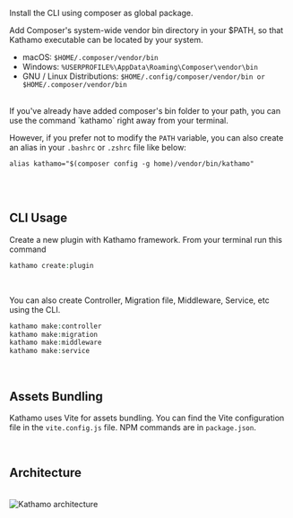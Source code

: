 
Install the CLI using composer as global package.

Add Composer's system-wide vendor bin directory in your $PATH, so that Kathamo executable can be located by your system.

* macOS: `$HOME/.composer/vendor/bin`
* Windows: `%USERPROFILE%\AppData\Roaming\Composer\vendor\bin`
* GNU / Linux Distributions: `$HOME/.config/composer/vendor/bin or $HOME/.composer/vendor/bin`

<br />
If you've already have added composer's bin folder to your path, you can use the command `kathamo` right away from your terminal.

However, if you prefer not to modify the `PATH` variable, you can also create an alias in your `.bashrc` or `.zshrc` file like below:

`alias kathamo="$(composer config -g home)/vendor/bin/kathamo"`

<br />
<br />

## CLI Usage

Create a new plugin with Kathamo framework. From your terminal run this command
```php bash
kathamo create:plugin
```

<br />

You can also create Controller, Migration file, Middleware, Service, etc using the CLI.
```php bash
kathamo make:controller
kathamo make:migration
kathamo make:middleware
kathamo make:service
```

<br />

## Assets Bundling

Kathamo uses Vite for assets bundling. You can find the Vite configuration file in the `vite.config.js` file.
NPM commands are in `package.json`.

<br />

## Architecture

<br />
<Image src="/src/images/Kathamo-architecture.png" width={650} height={350} alt="Kathamo architecture" />
